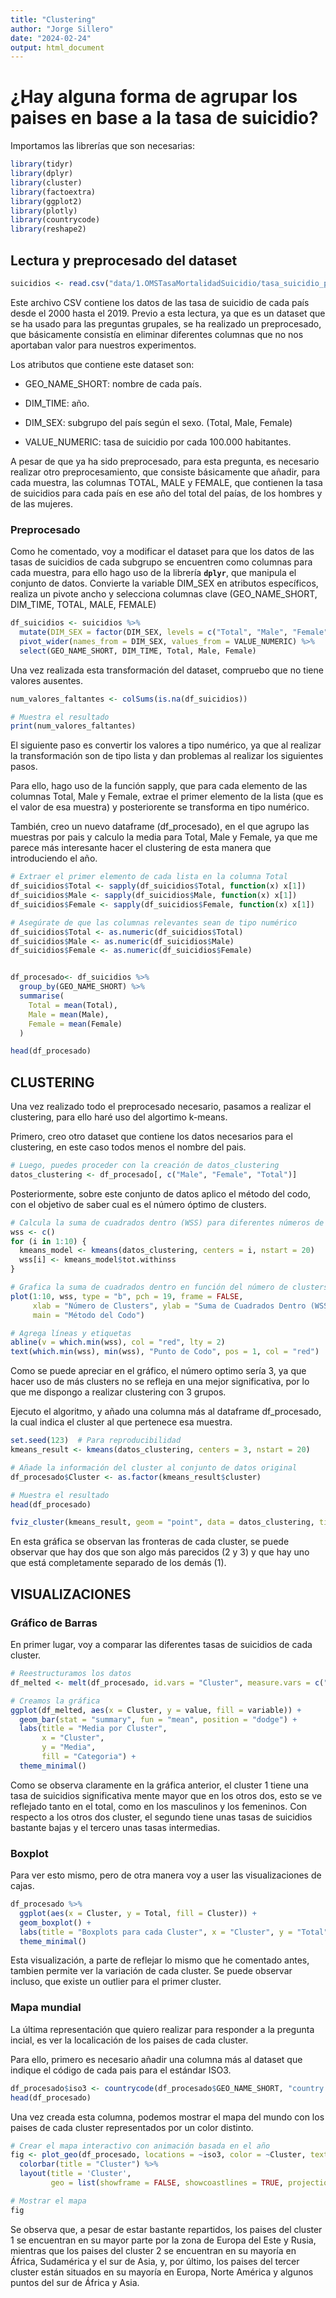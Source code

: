 ```yaml
---
title: "Clustering"
author: "Jorge Sillero"
date: "2024-02-24"
output: html_document
---
```


# ¿Hay alguna forma de agrupar los paises en base a la tasa de suicidio?

Importamos las librerías que son necesarias:

```r
library(tidyr)
library(dplyr)
library(cluster)
library(factoextra)
library(ggplot2)
library(plotly)
library(countrycode)
library(reshape2)
```

## Lectura y preprocesado del dataset

```r
suicidios <- read.csv("data/1.OMSTasaMortalidadSuicidio/tasa_suicidio_por_pais.csv")
```

Este archivo CSV contiene los datos de las tasa de suicidio de cada país desde el 2000 hasta el 2019. Previo a esta lectura, ya que es un dataset que se ha usado para las preguntas grupales, se ha realizado un preprocesado, que básicamente consistía en eliminar diferentes columnas que no nos aportaban valor para nuestros experimentos.

Los atributos que contiene este dataset son:

-   GEO_NAME_SHORT: nombre de cada país.

-   DIM_TIME: año.

-   DIM_SEX: subgrupo del país según el sexo. (Total, Male, Female)

-   VALUE_NUMERIC: tasa de suicidio por cada 100.000 habitantes.

A pesar de que ya ha sido preprocesado, para esta pregunta, es necesario realizar otro preprocesamiento, que consiste básicamente que añadir, para cada muestra, las columnas TOTAL, MALE y FEMALE, que contienen la tasa de suicidios para cada país en ese año del total del paías, de los hombres y de las mujeres.

### Preprocesado

Como he comentado, voy a modificar el dataset para que los datos de las tasas de suicidios de cada subgrupo se encuentren como columnas para cada muestra, para ello hago uso de la librería **`dplyr`**, que manipula el conjunto de datos. Convierte la variable DIM_SEX en atributos específicos, realiza un pivote ancho y selecciona columnas clave (GEO_NAME_SHORT, DIM_TIME, TOTAL, MALE, FEMALE)

```r
df_suicidios <- suicidios %>%
  mutate(DIM_SEX = factor(DIM_SEX, levels = c("Total", "Male", "Female"))) %>%
  pivot_wider(names_from = DIM_SEX, values_from = VALUE_NUMERIC) %>%
  select(GEO_NAME_SHORT, DIM_TIME, Total, Male, Female)
```

Una vez realizada esta transformación del dataset, compruebo que no tiene valores ausentes.

```r
num_valores_faltantes <- colSums(is.na(df_suicidios))

# Muestra el resultado
print(num_valores_faltantes)
```

El siguiente paso es convertir los valores a tipo numérico, ya que al realizar la transformación son de tipo lista y dan problemas al realizar los siguientes pasos.

Para ello, hago uso de la función sapply, que para cada elemento de las columnas Total, Male y Female, extrae el primer elemento de la lista (que es el valor de esa muestra) y posteriorente se transforma en tipo numérico.

También, creo un nuevo dataframe (df_procesado), en el que agrupo las muestras por pais y calculo la media para Total, Male y Female, ya que me parece más interesante hacer el clustering de esta manera que introduciendo el año.

```r
# Extraer el primer elemento de cada lista en la columna Total
df_suicidios$Total <- sapply(df_suicidios$Total, function(x) x[1])
df_suicidios$Male <- sapply(df_suicidios$Male, function(x) x[1])
df_suicidios$Female <- sapply(df_suicidios$Female, function(x) x[1])

# Asegúrate de que las columnas relevantes sean de tipo numérico
df_suicidios$Total <- as.numeric(df_suicidios$Total)
df_suicidios$Male <- as.numeric(df_suicidios$Male)
df_suicidios$Female <- as.numeric(df_suicidios$Female)


df_procesado<- df_suicidios %>%
  group_by(GEO_NAME_SHORT) %>%
  summarise(
    Total = mean(Total),
    Male = mean(Male),
    Female = mean(Female)
  )

head(df_procesado)
```

## CLUSTERING

Una vez realizado todo el preprocesado necesario, pasamos a realizar el clustering, para ello haré uso del algortimo k-means.

Primero, creo otro dataset que contiene los datos necesarios para el clustering, en este caso todos menos el nombre del pais.

```r
# Luego, puedes proceder con la creación de datos_clustering
datos_clustering <- df_procesado[, c("Male", "Female", "Total")]
```

Posteriormente, sobre este conjunto de datos aplico el método del codo, con el objetivo de saber cual es el número óptimo de clusters.

```r
# Calcula la suma de cuadrados dentro (WSS) para diferentes números de clusters
wss <- c()
for (i in 1:10) {
  kmeans_model <- kmeans(datos_clustering, centers = i, nstart = 20)
  wss[i] <- kmeans_model$tot.withinss
}

# Grafica la suma de cuadrados dentro en función del número de clusters
plot(1:10, wss, type = "b", pch = 19, frame = FALSE, 
     xlab = "Número de Clusters", ylab = "Suma de Cuadrados Dentro (WSS)",
     main = "Método del Codo")

# Agrega líneas y etiquetas
abline(v = which.min(wss), col = "red", lty = 2)
text(which.min(wss), min(wss), "Punto de Codo", pos = 1, col = "red")
```

Como se puede apreciar en el gráfico, el número optimo sería 3, ya que hacer uso de más clusters no se refleja en una mejor significativa, por lo que me dispongo a realizar clustering con 3 grupos.

Ejecuto el algoritmo, y añado una columna más al dataframe df_procesado, la cual indica el cluster al que pertenece esa muestra.

```r
set.seed(123)  # Para reproducibilidad
kmeans_result <- kmeans(datos_clustering, centers = 3, nstart = 20)

# Añade la información del cluster al conjunto de datos original
df_procesado$Cluster <- as.factor(kmeans_result$cluster)

# Muestra el resultado
head(df_procesado)
```

```r
fviz_cluster(kmeans_result, geom = "point", data = datos_clustering, title = "Clustering de Tasa de Suicidios y Gasto en Salud")
```

En esta gráfica se observan las fronteras de cada cluster, se puede observar que hay dos que son algo más parecidos (2 y 3) y que hay uno que está completamente separado de los demás (1).

## VISUALIZACIONES

### Gráfico de Barras

En primer lugar, voy a comparar las diferentes tasas de suicidios de cada cluster.

```r
# Reestructuramos los datos
df_melted <- melt(df_procesado, id.vars = "Cluster", measure.vars = c("Total", "Male", "Female"))

# Creamos la gráfica
ggplot(df_melted, aes(x = Cluster, y = value, fill = variable)) +
  geom_bar(stat = "summary", fun = "mean", position = "dodge") +
  labs(title = "Media por Cluster",
       x = "Cluster",
       y = "Media",
       fill = "Categoria") +
  theme_minimal()
```

Como se observa claramente en la gráfica anterior, el cluster 1 tiene una tasa de suicidios significativa mente mayor que en los otros dos, esto se ve reflejado tanto en el total, como en los masculinos y los femeninos. Con respecto a los otros dos cluster, el segundo tiene unas tasas de suicidios bastante bajas y el tercero unas tasas intermedias.

### Boxplot

Para ver esto mismo, pero de otra manera voy a user las visualizaciones de cajas.

```r
df_procesado %>%
  ggplot(aes(x = Cluster, y = Total, fill = Cluster)) +
  geom_boxplot() +
  labs(title = "Boxplots para cada Cluster", x = "Cluster", y = "Total") +
  theme_minimal() 
```

Esta visualización, a parte de reflejar lo mismo que he comentado antes, tambien permite ver la variación de cada cluster. Se puede observar incluso, que existe un outlier para el primer cluster.

### Mapa mundial

La última representación que quiero realizar para responder a la pregunta incial, es ver la localicación de los paises de cada cluster.

Para ello, primero es necesario añadir una columna más al dataset que indique el código de cada pais para el estándar ISO3.

```r
df_procesado$iso3 <- countrycode(df_procesado$GEO_NAME_SHORT, "country.name", "iso3c")
head(df_procesado)
```

Una vez creada esta columna, podemos mostrar el mapa del mundo con los paises de cada cluster representados por un color distinto.

```r
# Crear el mapa interactivo con animación basada en el año
fig <- plot_geo(df_procesado, locations = ~iso3, color = ~Cluster, text = ~GEO_NAME_SHORT) %>%
  colorbar(title = "Cluster") %>%
  layout(title = 'Cluster',
         geo = list(showframe = FALSE, showcoastlines = TRUE, projection = list(type = 'natural earth')))

# Mostrar el mapa
fig
```

Se observa que, a pesar de estar bastante repartidos, los paises del cluster 1 se encuentran en su mayor parte por la zona de Europa del Este y Rusia, mientras que los paises del cluster 2 se encuentran en su mayoría en África, Sudamérica y el sur de Asia, y, por último, los paises del tercer cluster están situados en su mayoría en Europa, Norte América y algunos puntos del sur de África y Asia.
